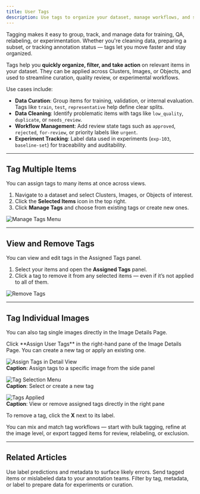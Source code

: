 ```yaml
---
title: User Tags
description: Use tags to organize your dataset, manage workflows, and simplify downstream processes like relabeling or exclusion.
---
```


<Card title="How This Helps" icon="tag">
    Tagging makes it easy to group, track, and manage data for training, QA, relabeling, or experimentation. Whether you're cleaning data, preparing a subset, or tracking annotation status — tags let you move faster and stay organized.
</Card>

Tags help you **quickly organize, filter, and take action** on relevant items in your dataset. They can be applied across Clusters, Images, or Objects, and used to streamline curation, quality review, or experimental workflows.

Use cases include:

- **Data Curation**: Group items for training, validation, or internal evaluation. Tags like `train`, `test`, `representative` help define clear splits.  
- **Data Cleaning**: Identify problematic items with tags like `low_quality`, `duplicate`, or `needs_review`.  
- **Workflow Management**: Add review state tags such as `approved`, `rejected`, `for-review`, or priority labels like `urgent`.  
- **Experiment Tracking**: Label data used in experiments (`exp-103`, `baseline-set`) for traceability and auditability.

---

## Tag Multiple Items

You can assign tags to many items at once across views.

1. Navigate to a dataset and select Clusters, Images, or Objects of interest.
2. Click the **Selected Items** icon in the top right.
3. Click **Manage Tags** and choose from existing tags or create new ones.

![Manage Tags Menu](https://files.readme.io/57df4c0facde9d06e956217764b7438b0cf401e0972bc0d714e61ea98b3db0a8-Screenshot_2025-01-06_at_18.11.29.png)

---

## View and Remove Tags

You can view and edit tags in the Assigned Tags panel.

1. Select your items and open the **Assigned Tags** panel.
2. Click a tag to remove it from any selected items — even if it’s not applied to all of them.

![Remove Tags](https://files.readme.io/358697be707e1404195cef0f2baea9dae19b7c2080094c0bb6c0d49565f3df37-Screenshot_2025-01-06_at_18.11.42.png)

---

## Tag Individual Images

You can also tag single images directly in the Image Details Page.

<Card title="How to Apply Tags to an Image">
Click **Assign User Tags** in the right-hand pane of the Image Details Page. You can create a new tag or apply an existing one.
</Card>

![Assign Tags in Detail View](https://files.readme.io/a594ae0-Screenshot_2024-06-20_at_8.29.18.png)  
 **Caption**: Assign tags to a specific image from the side panel

![Tag Selection Menu](https://files.readme.io/336cd90-Screenshot_2024-06-20_at_8.31.48.png)  
 **Caption**: Select or create a new tag

![Tags Applied](https://files.readme.io/0a46c09-Screenshot_2024-06-20_at_8.32.24.png)  
 **Caption**: View or remove assigned tags directly in the right pane

To remove a tag, click the **X** next to its label.

<Tip>
You can mix and match tag workflows — start with bulk tagging, refine at the image level, or export tagged items for review, relabeling, or exclusion.
</Tip>

---

## Related Articles

<CardGroup cols={3}>
  <Card title="Find Mislabeled Data with Filters" icon="search" href="https://dash.readme.com/project/visual-layer2/v1.0/docs/find-mislabeled-data-using-visual-layer-label-filters">
    Use label predictions and metadata to surface likely errors.
  </Card>
  <Card title="Export Data for Re-Annotation" icon="upload" href="https://dash.readme.com/project/visual-layer2/v1.0/docs/export-data">
    Send tagged items or mislabeled data to your annotation teams.
  </Card>
  <Card title="Data Selection Using Filters" icon="filter" href="https://dash.readme.com/project/visual-layer2/v1.0/docs/data-selection-using-visual-layer">
    Filter by tag, metadata, or label to prepare data for experiments or curation.
  </Card>
</CardGroup>